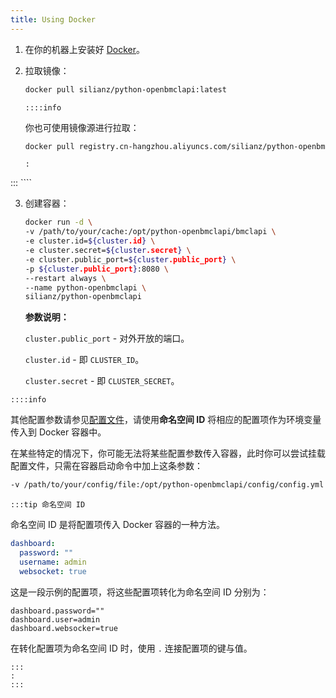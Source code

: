 ```yaml
---
title: Using Docker
---
```


1. 在你的机器上安装好 [Docker](https://docker.com/)。

2. 拉取镜像：

    ```sh
    docker pull silianz/python-openbmclapi:latest
    ```

    ````mdx-code-block
    ::::info
    ````


    你也可使用镜像源进行拉取：

    ```sh
    docker pull registry.cn-hangzhou.aliyuncs.com/silianz/python-openbmclapi:latest
    ```

    ````
    :
:::
    ````

3. 创建容器：

    ```sh
    docker run -d \
    -v /path/to/your/cache:/opt/python-openbmclapi/bmclapi \
    -e cluster.id=${cluster.id} \
    -e cluster.secret=${cluster.secret} \
    -e cluster.public_port=${cluster.public_port} \
    -p ${cluster.public_port}:8080 \
    --restart always \
    --name python-openbmclapi \
    silianz/python-openbmclapi 
    ```

    **参数说明：**

    `cluster.public_port` - 对外开放的端口。

    `cluster.id` - 即 `CLUSTER_ID`。

    `cluster.secret` - 即 `CLUSTER_SECRET`。

````mdx-code-block
::::info
````

其他配置参数请参见[配置文件](/docs/advanced/configuration)，请使用**命名空间 ID** 将相应的配置项作为环境变量传入到 Docker 容器中。

在某些特定的情况下，你可能无法将某些配置参数传入容器，此时你可以尝试挂载配置文件，只需在容器启动命令中加上这条参数：

```sh
-v /path/to/your/config/file:/opt/python-openbmclapi/config/config.yml
```

````mdx-code-block
:::tip 命名空间 ID
````

命名空间 ID 是将配置项传入 Docker 容器的一种方法。

```yml title="config/config.yml"
dashboard:
  password: ""
  username: admin
  websocket: true
```

这是一段示例的配置项，将这些配置项转化为命名空间 ID 分别为：

```properties
dashboard.password=""
dashboard.user=admin
dashboard.websocker=true
```

在转化配置项为命名空间 ID 时，使用 `.` 连接配置项的键与值。

````mdx-code-block
:::  
:
:::
````

